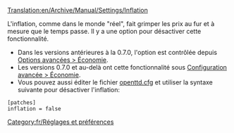 [[Translation:en/Archive/Manual/Settings/Inflation]]


L'inflation, comme dans le monde "réel", fait grimper les prix au fur et à mesure que le temps passe. Il y a une option pour désactiver cette fonctionnalité.

*Dans les versions antérieures à la 0.7.0, l'option est contrôlée depuis [[fr/Options avancées 0.3.0 - 0.6.3/Économie#arreter-l-inflation|Options avancées > Économie]].
*Les versions 0.7.0 et au-delà ont cette fonctionnalité sous [[fr/Archive/Manual/Settings/Options Avancées/Économie#inflation|Configuration avancée > Économie]].
*Vous pouvez aussi éditer le fichier [[fr/Archive/Manual/Settings/Openttd.cfg|openttd.cfg]] et utiliser la syntaxe suivante pour désactiver l'inflation:
<pre>[patches]
inflation = false</pre>

[[Category:fr/Réglages et préférences]]